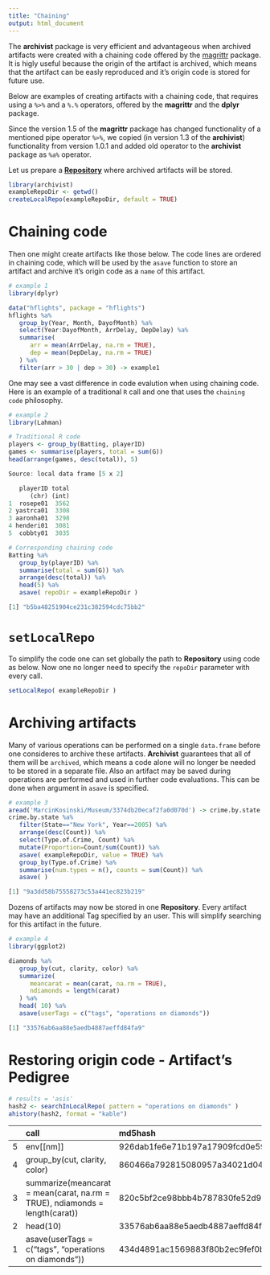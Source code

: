 ```yaml
---
title: "Chaining"
output: html_document
---
```

<!--
%\VignetteEngine{knitr::knitr}
%\VignetteIndexEntry{Chaining}
-->


The **archivist** package is very efficient and advantageous when archived artifacts were created with a chaining code offered by the [magrittr](http://cran.r-project.org/package=magrittr) package. It is higly useful because the origin of the artifact is archived, which means that the artifact can be easly reproduced and it's origin code is stored for future use. 

Below are examples of creating artifacts with a chaining code, that requires using a `%>%` and  a `%.%` operators, offered by the **magrittr** and the **dplyr** package.

Since the version 1.5 of the **magrittr** package has changed functionality of a mentioned pipe operator `%>%`, we copied (in version 1.3 of the **archivist**) functionality from version 1.0.1 and added old operator to the **archivist** package as `%a%` operator.



Let us prepare a [**Repository**](https://github.com/pbiecek/archivist/wiki/archivist-package-Repository) where archived artifacts will be stored.

```r
library(archivist)
exampleRepoDir <- getwd()
createLocalRepo(exampleRepoDir, default = TRUE)
```

# Chaining code

Then one might create artifacts like those below. The code lines are ordered in chaining code, which will be used by the `asave` function to store an artifact and archive it's origin code as a `name` of this artifact.

```r
# example 1
library(dplyr)

data("hflights", package = "hflights")
hflights %a%
   group_by(Year, Month, DayofMonth) %a%
   select(Year:DayofMonth, ArrDelay, DepDelay) %a%
   summarise(
      arr = mean(ArrDelay, na.rm = TRUE),
      dep = mean(DepDelay, na.rm = TRUE)
   ) %a%
   filter(arr > 30 | dep > 30) -> example1
```

One may see a vast difference in code evalution when using chaining code.
Here is an example of a traditional `R` call and one that uses the `chaining code` philosophy.

```r
# example 2
library(Lahman)

# Traditional R code
players <- group_by(Batting, playerID)
games <- summarise(players, total = sum(G))
head(arrange(games, desc(total)), 5)
```



```r
Source: local data frame [5 x 2]

   playerID total
      (chr) (int)
1  rosepe01  3562
2 yastrca01  3308
3 aaronha01  3298
4 henderi01  3081
5  cobbty01  3035
```



```r
# Corresponding chaining code
Batting %a%
   group_by(playerID) %a%
   summarise(total = sum(G)) %a%
   arrange(desc(total)) %a%
   head(5) %a%
   asave( repoDir = exampleRepoDir )
```



```r
[1] "b5ba48251904ce231c382594cdc75bb2"
```

# `setLocalRepo`

To simplify the code one can set globally the path to **Repository** using code as below. Now one no longer need to specify the `repoDir` parameter with every call.

```r
setLocalRepo( exampleRepoDir )
```

# Archiving artifacts


Many of various operations can be performed on a single `data.frame` before one consideres to archive these artifacts. **Archivist** guarantees that all of them will be `archived`, which means a code alone will no longer be needed to be stored in a separate file. Also an artifact may be saved during operations are performed and used in further code evaluations. This can be done when
argument \code{value = TRUE} in `asave` is specified.

```r
# example 3
aread('MarcinKosinski/Museum/3374db20ecaf2fa0d070d') -> crime.by.state
crime.by.state %a%
   filter(State=="New York", Year==2005) %a%
   arrange(desc(Count)) %a%
   select(Type.of.Crime, Count) %a%
   mutate(Proportion=Count/sum(Count)) %a%
   asave( exampleRepoDir, value = TRUE) %a%
   group_by(Type.of.Crime) %a%
   summarise(num.types = n(), counts = sum(Count)) %a%
   asave( )
```



```r
[1] "9a3dd58b75558273c53a441ec823b219"
```


Dozens of artifacts may now be stored in one **Repository**. Every artifact
may have an additional Tag specified by an user. This will simplify searching for this artifact in the future.

```r
# example 4
library(ggplot2)

diamonds %a% 
   group_by(cut, clarity, color) %a%  
   summarize(
      meancarat = mean(carat, na.rm = TRUE), 
      ndiamonds = length(carat)
   ) %a% 
   head( 10) %a%
   asave(userTags = c("tags", "operations on diamonds"))
```



```r
[1] "33576ab6aa88e5aedb4887aeffd84fa9"
```

# Restoring origin code - Artifact's Pedigree


```r
# results = 'asis'
hash2 <- searchInLocalRepo( pattern = "operations on diamonds" )
ahistory(hash2, format = "kable")
```

|   |call                                                                        |md5hash                          |
|:--|:---------------------------------------------------------------------------|:--------------------------------|
|5  |env[[nm]]                                                                   |926dab1fe6e71b197a17909fcd0e5995 |
|4  |group_by(cut, clarity, color)                                               |860466a792815080957a34021d04c5c6 |
|3  |summarize(meancarat = mean(carat, na.rm = TRUE), ndiamonds = length(carat)) |820c5bf2ce98bbb4b787830fe52d98f3 |
|2  |head(10)                                                                    |33576ab6aa88e5aedb4887aeffd84fa9 |
|1  |asave(userTags = c("tags", "operations on diamonds"))                       |434d4891ac1569883f80b2ec9fef0b95 |



